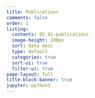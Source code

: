 ```yaml
---
title: Publications
comments: false
order: 1
listing:
  contents: 02_01-publications
  image-height: 200px
  sort: date desc
  type: default
  categories: true
  sort-ui: true
  filter-ui: true
page-layout: full
title-block-banner: true
jupyter: python3
---
```


